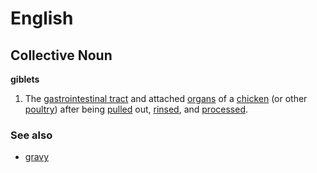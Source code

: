 =English=

==Collective Noun==
'''giblets'''

# The [[gastrointestinal tract]] and attached [[organ]]s of a [[chicken]] (or other [[poultry]]) after being [[pull]]ed out, [[rinse]]d, and [[process]]ed.

===See also===
*[[gravy]]